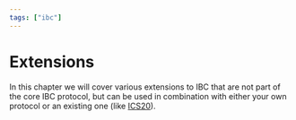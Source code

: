 ```yaml
---
tags: ["ibc"]
---
```


# Extensions

In this chapter we will cover various extensions to IBC that are not part of the core IBC protocol,
but can be used in combination with either your own protocol or an existing one (like
[ICS20](./ics20)).
